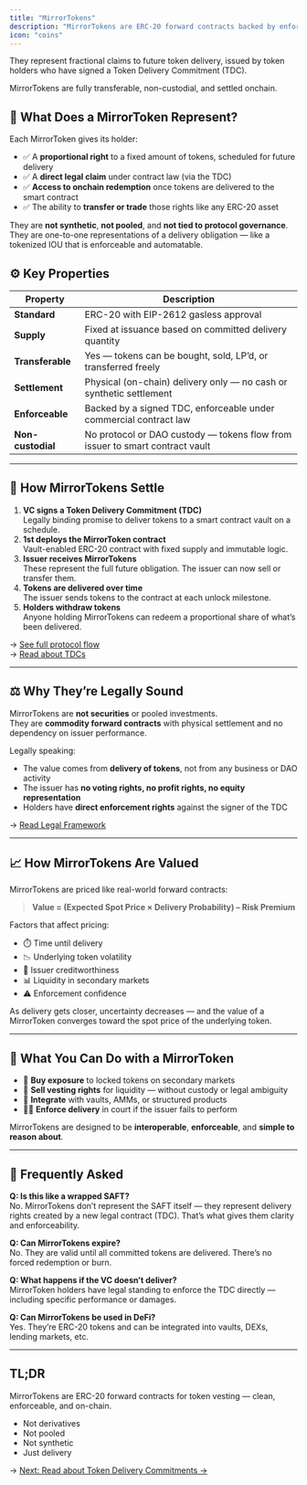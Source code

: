 ```yaml
---
title: "MirrorTokens"
description: "MirrorTokens are ERC-20 forward contracts backed by enforceable legal delivery rights."
icon: "coins"
---
```


They represent fractional claims to future token delivery, issued by token holders who have signed a Token Delivery Commitment (TDC).

MirrorTokens are fully transferable, non-custodial, and settled onchain.

## 🧠 What Does a MirrorToken Represent?

Each MirrorToken gives its holder:

- ✅ A **proportional right** to a fixed amount of tokens, scheduled for future delivery
- ✅ A **direct legal claim** under contract law (via the TDC)
- ✅ **Access to onchain redemption** once tokens are delivered to the smart contract
- ✅ The ability to **transfer or trade** those rights like any ERC-20 asset

They are **not synthetic**, **not pooled**, and **not tied to protocol governance**. They are one-to-one representations of a delivery obligation — like a tokenized IOU that is enforceable and automatable.

## ⚙️ Key Properties

| Property          | Description                                                                  |
| ----------------- | ---------------------------------------------------------------------------- |
| **Standard**      | ERC-20 with EIP-2612 gasless approval                                        |
| **Supply**        | Fixed at issuance based on committed delivery quantity                       |
| **Transferable**  | Yes — tokens can be bought, sold, LP’d, or transferred freely                |
| **Settlement**    | Physical (on-chain) delivery only — no cash or synthetic settlement          |
| **Enforceable**   | Backed by a signed TDC, enforceable under commercial contract law            |
| **Non-custodial** | No protocol or DAO custody — tokens flow from issuer to smart contract vault |

---

## 🔐 How MirrorTokens Settle

1. **VC signs a Token Delivery Commitment (TDC)**\
   Legally binding promise to deliver tokens to a smart contract vault on a schedule.
2. **1st deploys the MirrorToken contract**\
   Vault-enabled ERC-20 contract with fixed supply and immutable logic.
3. **Issuer receives MirrorTokens**\
   These represent the full future obligation. The issuer can now sell or transfer them.
4. **Tokens are delivered over time**\
   The issuer sends tokens to the contract at each unlock milestone.
5. **Holders withdraw tokens**\
   Anyone holding MirrorTokens can redeem a proportional share of what’s been delivered.

→ [See full protocol flow](./gtfo-protocol)\
→ [Read about TDCs](./token-delivery-commitment)

---

## ⚖️ Why They’re Legally Sound

MirrorTokens are **not securities** or pooled investments.\
They are **commodity forward contracts** with physical settlement and no dependency on issuer performance.

Legally speaking:

- The value comes from **delivery of tokens**, not from any business or DAO activity
- The issuer has **no voting rights, no profit rights, no equity representation**
- Holders have **direct enforcement rights** against the signer of the TDC

→ [Read Legal Framework](./legal)

---

## 📈 How MirrorTokens Are Valued

MirrorTokens are priced like real-world forward contracts:

> **Value = (Expected Spot Price × Delivery Probability) – Risk Premium**

Factors that affect pricing:

- ⏱️ Time until delivery
- 📉 Underlying token volatility
- 🧾 Issuer creditworthiness
- 📊 Liquidity in secondary markets
- ⚠️ Enforcement confidence

As delivery gets closer, uncertainty decreases — and the value of a MirrorToken converges toward the spot price of the underlying token.

---

## 🤝 What You Can Do with a MirrorToken

- 🛒 **Buy exposure** to locked tokens on secondary markets
- 💸 **Sell vesting rights** for liquidity — without custody or legal ambiguity
- 🧮 **Integrate** with vaults, AMMs, or structured products
- 🧑‍⚖️ **Enforce delivery** in court if the issuer fails to perform

MirrorTokens are designed to be **interoperable**, **enforceable**, and **simple to reason about**.

---

## 🧠 Frequently Asked

**Q: Is this like a wrapped SAFT?**\
No. MirrorTokens don’t represent the SAFT itself — they represent delivery rights created by a new legal contract (TDC). That’s what gives them clarity and enforceability.

**Q: Can MirrorTokens expire?**\
No. They are valid until all committed tokens are delivered. There’s no forced redemption or burn.

**Q: What happens if the VC doesn’t deliver?**\
MirrorToken holders have legal standing to enforce the TDC directly — including specific performance or damages.

**Q: Can MirrorTokens be used in DeFi?**\
Yes. They’re ERC-20 tokens and can be integrated into vaults, DEXs, lending markets, etc.

---

## TL;DR

MirrorTokens are ERC-20 forward contracts for token vesting — clean, enforceable, and on-chain.

- Not derivatives
- Not pooled
- Not synthetic
- Just delivery

→ [Next: Read about Token Delivery Commitments →](./token-delivery-commitment)